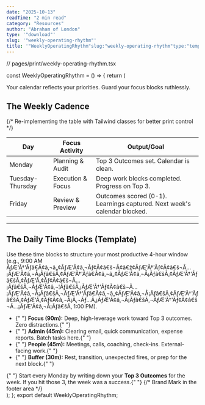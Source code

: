 ```yaml
---
date: "2025-10-13"
readTime: "2 min read"
category: "Resources"
author: "Abraham of London"
type: '"download"'
slug: '"weekly-operating-rhythm"'
title: '"WeeklyOperatingRhythm"slug:"weekly-operating-rhythm"type:"template"slug:"weekly-operating-rhythm"type:"Download"title:"WeeklyOperatingRhythm"date:2025-10-13author:"AbrahamofLondon"readTime:2minreadcategory:"Resources"'
---
```


// pages/print/weekly-operating-rhythm.tsx

const WeeklyOperatingRhythm = () => {
return (

<BrandFrame title="Weekly Operating Rhythm & Daily Blocks" subtitle="A template for high-leverage allocation of time and focus across the week." pageSize="A4">
  <PullLine subtle>Your calendar reflects your priorities. Guard your focus blocks ruthlessly.</PullLine>
  <h2 className="mt-8">The Weekly Cadence</h2>
  {/* Re-implementing the table with Tailwind classes for better print control */}
  <table className="mt-4 w-full border-collapse">
    <thead>
      <tr className="bg-[color:var(--color-primary)/0.1] text-forest">
        <th className="p-3 text-left border-b-2 border-[color:var(--color-primary)/0.2] w-1/4">Day</th>
        <th className="p-3 text-left border-b-2 border-[color:var(--color-primary)/0.2] w-1/4">Focus Activity</th>
        <th className="p-3 text-left border-b-2 border-[color:var(--color-primary)/0.2] w-1/2">Output/Goal</th>
      </tr>
    </thead>
    <tbody>
      <tr className="border-b border-lightGrey/60">
        <td className="p-3 font-bold text-deepCharcoal">Monday</td>
        <td className="p-3 text-sm text-gray-700">Planning &amp; Audit</td>
        <td className="p-3 text-sm text-gray-700">Top 3 Outcomes set. Calendar is clean.</td>
      </tr>
      <tr className="bg-warmWhite/50 border-b border-lightGrey/60">
        <td className="p-3 font-bold text-deepCharcoal">Tuesday-Thursday</td>
        <td className="p-3 text-sm text-gray-700">Execution &amp; Focus</td>
        <td className="p-3 text-sm text-gray-700">Deep work blocks completed. Progress on Top 3.</td>
      </tr>
      <tr>
        <td className="p-3 font-bold text-deepCharcoal">Friday</td>
        <td className="p-3 text-sm text-gray-700">Review &amp; Preview</td>
        <td className="p-3 text-sm text-gray-700">Outcomes scored (0-1). Learnings captured. Next week's calendar blocked.</td>
      </tr>
    </tbody>
  </table>
  <hr className="my-8 border-t border-lightGrey" />
  <h2>The Daily Time Blocks (Template)</h2>
  <p className="mb-4 text-gray-700"> Use these time blocks to structure your most productive 4-hour window (e.g., 9:00 AM ÃƒÆ'Ã†'Ãƒâ€Ã¢â‚¬â„¢ÃƒÆ'Ã¢â‚¬Ãƒ¢Ã¢â€š¬Ã¢â€ž¢ÃƒÆ'Ã†'Ãƒ¢Ã¢â€š¬Ã...¡ÃƒÆ'Ã¢â‚¬Å¡Ãƒâ€šÃ‚¢ÃƒÆ'Ã†'Ãƒâ€Ã¢â‚¬â„¢ÃƒÆ'Ã¢â‚¬Å¡Ãƒâ€šÃ‚¢ÃƒÆ'Ã†'Ãƒâ€šÃ‚¢ÃƒÆ'Ã‚¢Ãƒ¢Ã¢â€š¬Ã...¡Ãƒâ€šÃ‚¬ÃƒÆ'Ã¢â‚¬¦Ãƒâ€šÃ‚¡ÃƒÆ'Ã†'Ãƒ¢Ã¢â€š¬Ã...¡ÃƒÆ'Ã¢â‚¬Å¡Ãƒâ€šÃ‚¬ÃƒÆ'Ã†'Ãƒâ€Ã¢â‚¬â„¢ÃƒÆ'Ã¢â‚¬Å¡Ãƒâ€šÃ‚¢ÃƒÆ'Ã†'Ãƒâ€šÃ‚¢ÃƒÆ'Ã‚¢Ãƒ¢Ã¢â‚¬Å¡Ã‚¬Ãƒ...Ã‚¡ÃƒÆ'Ã¢â‚¬Å¡Ãƒâ€šÃ‚¬ÃƒÆ'Ã†'Ãƒ¢Ã¢â€š¬Ã...¡ÃƒÆ'Ã¢â‚¬Å¡Ãƒâ€šÃ‚ 1:00 PM). </p>
  <ul className="list-disc pl-5 space-y-3">
    <li>
      {" "}
      <strong>Focus (90m):</strong> Deep, high-leverage work toward Top 3 outcomes. Zero distractions.{" "}
    </li>
    <li>
      {" "}
      <strong>Admin (45m):</strong> Clearing email, quick communication, expense reports. Batch tasks here.{" "}
    </li>
    <li>
      {" "}
      <strong>People (45m):</strong> Meetings, calls, coaching, check-ins. External-facing work.{" "}
    </li>
    <li>
      {" "}
      <strong>Buffer (30m):</strong> Rest, transition, unexpected fires, or prep for the next block.{" "}
    </li>
  </ul>
  <Note tone="key" title="Rule of 3" className="mt-8">
    {" "}
    Start every Monday by writing down your <strong>Top 3 Outcomes</strong> for the week. If you hit those 3, the week was a success.{" "}
  </Note>
  {/* Brand Mark in the footer area */}
  <div className="mt-12 text-center pt-6 border-t border-lightGrey/80">
    <EmbossedBrandMark src="/assets/images/abraham-logo.jpg" alt="Abraham of London Operating System Mark" width={80} height={80} effect="deboss" className="inline-block" baseColor="transparent" />
  </div>
</BrandFrame>
); }; export default WeeklyOperatingRhythm;

